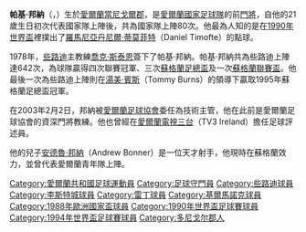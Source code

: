 '''帕基·邦納'''（'''{{lang|en|Packie Bonner}}'''，{{bd|1960年|5月24日|||Bonner, Packie}}）生於[[愛爾蘭|愛爾蘭]][[當尼戈爾郡|當尼戈爾郡]]，是[[愛爾蘭國家足球隊|愛爾蘭國家足球隊]]的前[[門將|門將]]，自他的21歲生日初次代表國家隊上陣後，共為國家隊上陣80次。他最為人知的是在[[1990年世界盃足球賽|1990年世界盃]]裡撲出了[[羅馬尼亞國家足球隊|羅馬尼亞]][[丹尼爾·蒂莫菲特|丹尼爾·蒂莫菲特]]（Daniel Timofte）的點球。

1978年，[[些路迪足球會|些路迪]]主教練[[喬克·斯泰恩|喬克·斯泰恩]]簽下了帕基·邦納。帕基·邦納共為些路迪上陣達642次，為球隊贏得四次聯賽冠軍、三次[[蘇格蘭足總盃|蘇格蘭足總盃]]及一次[[蘇格蘭聯賽盃|蘇格蘭聯賽盃]]。他最後一次為些路迪上陣則在[[湯美·賓斯|湯美·賓斯]]（Tommy Burns）的領導下贏取1995年蘇格蘭足總盃冠軍。

在2003年2月2日，邦納被[[愛爾蘭足球協會|愛爾蘭足球協會]]委任為技術主管，他在此前是愛爾蘭足球協會的資深門將教練。他也曾經在[[愛爾蘭電視三台|愛爾蘭電視三台]]（TV3 Ireland）擔任足球評述員。

他的兒子[[安德魯·邦納|安德魯·邦納]]（Andrew Bonner）是一位天才射手，他現時在蘇格蘭效力，並曾代表愛爾蘭青年隊上陣。

{{1990年世界盃足球賽愛爾蘭參賽名單}} 
{{1994年世界盃足球賽愛爾蘭參賽名單}} 

{{DEFAULTSORT:Bonner, Packie}}
[[Category:愛爾蘭共和國足球運動員|Category:愛爾蘭共和國足球運動員]]
[[Category:足球守門員|Category:足球守門員]]
[[Category:些路迪球員|Category:些路迪球員]]
[[Category:李斯特城球員|Category:李斯特城球員]]
[[Category:雷丁球員|Category:雷丁球員]]
[[Category:基爾馬諾克球員|Category:基爾馬諾克球員]]
[[Category:1988年歐洲國家盃球員|Category:1988年歐洲國家盃球員]]
[[Category:1990年世界盃足球賽球員|Category:1990年世界盃足球賽球員]]
[[Category:1994年世界盃足球賽球員|Category:1994年世界盃足球賽球員]]
[[Category:多尼戈尔郡人|Category:多尼戈尔郡人]]
